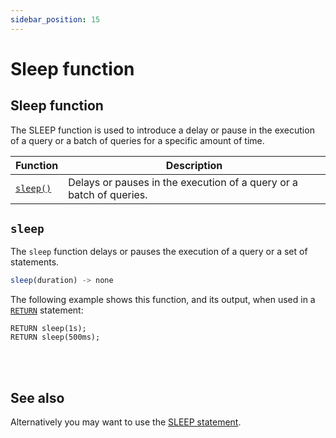 ```yaml
---
sidebar_position: 15
---
```



# Sleep function

## Sleep function

The SLEEP function is used to introduce a delay or pause in the execution of a query or a batch of queries for a specific amount of time.

<table>
<thead>
  <tr>
    <th>Function</th>
    <th>Description</th>
  </tr>
</thead>
<tbody>
  <tr>
    <td><a href="/docs/surrealql/functions/sleep#sleep"><code>sleep()</code></a></td>
    <td>Delays or pauses in the execution of a query or a batch of queries.</td>
  </tr>
</tbody>
</table>

## `sleep`

The `sleep` function delays or pauses the execution of a query or a set of statements.



```js title="API DEFINITION"
sleep(duration) -> none
```
The following example shows this function, and its output, when used in a [`RETURN`](/docs/surrealql/statements/return) statement:

```surql
RETURN sleep(1s);
RETURN sleep(500ms);
```

<br /><br />

## See also
Alternatively you may want to use the [SLEEP statement](/docs/surrealql/statements/sleep).